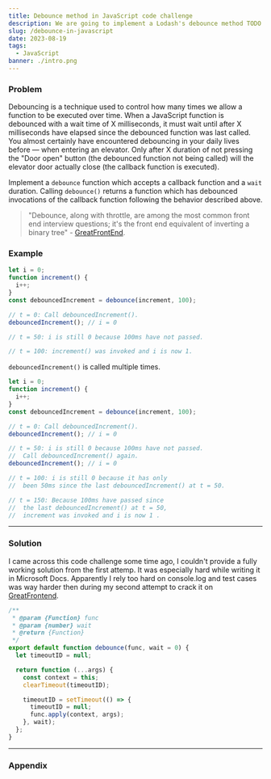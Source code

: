 ```yaml
---
title: Debounce method in JavaScript code challenge
description: We are going to implement a Lodash's debounce method TODO
slug: /debounce-in-javascript
date: 2023-08-19
tags:
  - JavaScript
banner: ./intro.png
---
```


### Problem

Debouncing is a technique used to control how many times we allow a function to be executed over time. When a JavaScript function is debounced with a wait time of X milliseconds, it must wait until after X milliseconds have elapsed since the debounced function was last called. You almost certainly have encountered debouncing in your daily lives before — when entering an elevator. Only after X duration of not pressing the "Door open" button (the debounced function not being called) will the elevator door actually close (the callback function is executed).

Implement a `debounce` function which accepts a callback function and a `wait` duration. Calling `debounce()` returns a function which has debounced invocations of the callback function following the behavior described above.

> "Debounce, along with throttle, are among the most common front end interview questions; it's the front end equivalent of inverting a binary tree" - [GreatFrontEnd](https://www.greatfrontend.com/?fpr=edvins).

### Example

```js
let i = 0;
function increment() {
  i++;
}
const debouncedIncrement = debounce(increment, 100);

// t = 0: Call debouncedIncrement().
debouncedIncrement(); // i = 0

// t = 50: i is still 0 because 100ms have not passed.

// t = 100: increment() was invoked and i is now 1.
```

`debouncedIncrement()` is called multiple times.

```js
let i = 0;
function increment() {
  i++;
}
const debouncedIncrement = debounce(increment, 100);

// t = 0: Call debouncedIncrement().
debouncedIncrement(); // i = 0

// t = 50: i is still 0 because 100ms have not passed.
//  Call debouncedIncrement() again.
debouncedIncrement(); // i = 0

// t = 100: i is still 0 because it has only
//  been 50ms since the last debouncedIncrement() at t = 50.

// t = 150: Because 100ms have passed since
//  the last debouncedIncrement() at t = 50,
//  increment was invoked and i is now 1 .
```

---

### Solution

I came across this code challenge some time ago, I couldn't provide a fully working solution from the first attemp. It was especially hard while writing it in Microsoft Docs. Apparently I rely too hard on console.log and test cases was way harder then during my second attempt to crack it on [GreatFrontend](https://www.greatfrontend.com/questions/javascript/debounce).

```js
/**
 * @param {Function} func
 * @param {number} wait
 * @return {Function}
 */
export default function debounce(func, wait = 0) {
  let timeoutID = null;

  return function (...args) {
    const context = this;
    clearTimeout(timeoutID);

    timeoutID = setTimeout(() => {
      timeoutID = null;
      func.apply(context, args);
    }, wait);
  };
}
```

---

### Appendix
